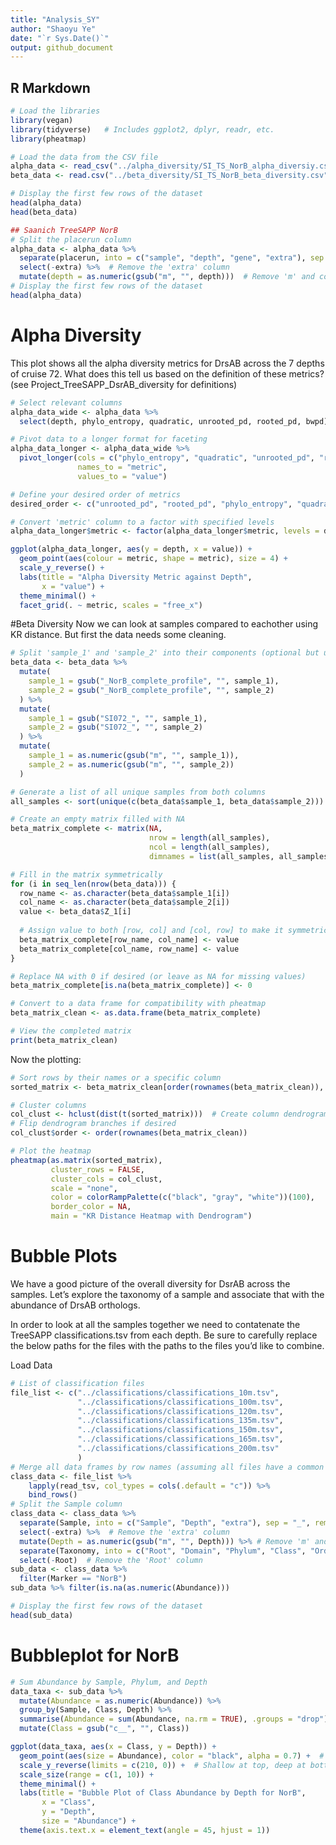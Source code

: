 ```yaml
---
title: "Analysis_SY"
author: "Shaoyu Ye"
date: "`r Sys.Date()`"
output: github_document
---
```


## R Markdown



```r
# Load the libraries
library(vegan)
library(tidyverse)   # Includes ggplot2, dplyr, readr, etc.
library(pheatmap)

# Load the data from the CSV file
alpha_data <- read_csv("../alpha_diversity/SI_TS_NorB_alpha_diversiy.csv")  
beta_data <- read.csv("../beta_diversity/SI_TS_NorB_beta_diversity.csv")

# Display the first few rows of the dataset
head(alpha_data)
head(beta_data)
```

```r
## Saanich TreeSAPP NorB
# Split the placerun column
alpha_data <- alpha_data %>%
  separate(placerun, into = c("sample", "depth", "gene", "extra"), sep = "_", remove = FALSE) %>%
  select(-extra) %>%  # Remove the 'extra' column
  mutate(depth = as.numeric(gsub("m", "", depth)))  # Remove 'm' and convert to numeric
# Display the first few rows of the dataset
head(alpha_data)

```

# Alpha Diversity
This plot shows all the alpha diversity metrics for DrsAB across the 7 depths of cruise 72. What does this tell us based on the definition of these metrics? (see Project_TreeSAPP_DsrAB_diversity for definitions)
```r
# Select relevant columns
alpha_data_wide <- alpha_data %>%
  select(depth, phylo_entropy, quadratic, unrooted_pd, rooted_pd, bwpd)

# Pivot data to a longer format for faceting
alpha_data_longer <- alpha_data_wide %>%
  pivot_longer(cols = c("phylo_entropy", "quadratic", "unrooted_pd", "rooted_pd", "bwpd"),
               names_to = "metric",
               values_to = "value")

# Define your desired order of metrics
desired_order <- c("unrooted_pd", "rooted_pd", "phylo_entropy", "quadratic", "bwpd")

# Convert 'metric' column to a factor with specified levels
alpha_data_longer$metric <- factor(alpha_data_longer$metric, levels = desired_order)

ggplot(alpha_data_longer, aes(y = depth, x = value)) +
  geom_point(aes(colour = metric, shape = metric), size = 4) +
  scale_y_reverse() +
  labs(title = "Alpha Diversity Metric against Depth",
       x = "value") +
  theme_minimal() +
  facet_grid(. ~ metric, scales = "free_x")
```

#Beta Diversity
Now we can look at samples compared to eachother using KR distance. But first the data needs some cleaning.

```r
# Split 'sample_1' and 'sample_2' into their components (optional but useful for clarity)
beta_data <- beta_data %>%
  mutate(
    sample_1 = gsub("_NorB_complete_profile", "", sample_1),
    sample_2 = gsub("_NorB_complete_profile", "", sample_2)
  ) %>%
  mutate(
    sample_1 = gsub("SI072_", "", sample_1),
    sample_2 = gsub("SI072_", "", sample_2)
  ) %>%
  mutate(
    sample_1 = as.numeric(gsub("m", "", sample_1)),
    sample_2 = as.numeric(gsub("m", "", sample_2))
  )

# Generate a list of all unique samples from both columns
all_samples <- sort(unique(c(beta_data$sample_1, beta_data$sample_2)))

# Create an empty matrix filled with NA
beta_matrix_complete <- matrix(NA,
                               nrow = length(all_samples),
                               ncol = length(all_samples),
                               dimnames = list(all_samples, all_samples))

# Fill in the matrix symmetrically
for (i in seq_len(nrow(beta_data))) {
  row_name <- as.character(beta_data$sample_1[i])
  col_name <- as.character(beta_data$sample_2[i])
  value <- beta_data$Z_1[i]
  
  # Assign value to both [row, col] and [col, row] to make it symmetrical
  beta_matrix_complete[row_name, col_name] <- value
  beta_matrix_complete[col_name, row_name] <- value
}

# Replace NA with 0 if desired (or leave as NA for missing values)
beta_matrix_complete[is.na(beta_matrix_complete)] <- 0

# Convert to a data frame for compatibility with pheatmap
beta_matrix_clean <- as.data.frame(beta_matrix_complete)

# View the completed matrix
print(beta_matrix_clean)
```
Now the plotting:
```r
# Sort rows by their names or a specific column
sorted_matrix <- beta_matrix_clean[order(rownames(beta_matrix_clean)), , drop = FALSE]

# Cluster columns
col_clust <- hclust(dist(t(sorted_matrix)))  # Create column dendrogram
# Flip dendrogram branches if desired
col_clust$order <- order(rownames(beta_matrix_clean))

# Plot the heatmap
pheatmap(as.matrix(sorted_matrix),
         cluster_rows = FALSE,
         cluster_cols = col_clust,
         scale = "none",
         color = colorRampPalette(c("black", "gray", "white"))(100),
         border_color = NA,
         main = "KR Distance Heatmap with Dendrogram")
```

# Bubble Plots
We have a good picture of the overall diversity for DsrAB across the samples. Let’s explore the taxonomy of a sample and associate that with the abundance of DrsAB orthologs.

In order to look at all the samples together we need to contatenate the TreeSAPP classifications.tsv from each depth. Be sure to carefully replace the below paths for the files with the paths to the files you’d like to combine.

Load Data
```r
# List of classification files
file_list <- c("../classifications/classifications_10m.tsv",
               "../classifications/classifications_100m.tsv",
               "../classifications/classifications_120m.tsv",
               "../classifications/classifications_135m.tsv",
               "../classifications/classifications_150m.tsv",
               "../classifications/classifications_165m.tsv",
               "../classifications/classifications_200m.tsv"
               )
# Merge all data frames by row names (assuming all files have a common columns)
class_data <- file_list %>%
    lapply(read_tsv, col_types = cols(.default = "c")) %>%
    bind_rows()
# Split the Sample column
class_data <- class_data %>%
  separate(Sample, into = c("Sample", "Depth", "extra"), sep = "_", remove = FALSE) %>%
  select(-extra) %>%  # Remove the 'extra' column
  mutate(Depth = as.numeric(gsub("m", "", Depth))) %>% # Remove 'm' and convert to numeric
  separate(Taxonomy, into = c("Root", "Domain", "Phylum", "Class", "Order", "Family", "Genus", "Species"), sep = ";", fill = "right") %>%
  select(-Root)  # Remove the 'Root' column
sub_data <- class_data %>%
  filter(Marker == "NorB")
sub_data %>% filter(is.na(as.numeric(Abundance)))

# Display the first few rows of the dataset
head(sub_data)

```
# Bubbleplot for NorB
```r
# Sum Abundance by Sample, Phylum, and Depth
data_taxa <- sub_data %>%
  mutate(Abundance = as.numeric(Abundance)) %>%  
  group_by(Sample, Class, Depth) %>%
  summarise(Abundance = sum(Abundance, na.rm = TRUE), .groups = "drop") %>%
  mutate(Class = gsub("c__", "", Class))

ggplot(data_taxa, aes(x = Class, y = Depth)) +
  geom_point(aes(size = Abundance), color = "black", alpha = 0.7) +  # Fixed black color
  scale_y_reverse(limits = c(210, 0)) +  # Shallow at top, deep at bottom
  scale_size(range = c(1, 10)) +
  theme_minimal() +
  labs(title = "Bubble Plot of Class Abundance by Depth for NorB",
       x = "Class",
       y = "Depth",
       size = "Abundance") +
  theme(axis.text.x = element_text(angle = 45, hjust = 1))
```



